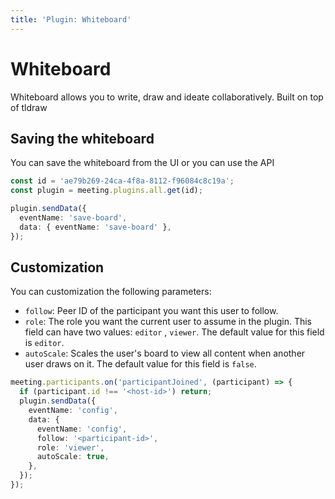 ```yaml
---
title: 'Plugin: Whiteboard'
---
```


# Whiteboard

Whiteboard allows you to write, draw and ideate collaboratively. Built on top of tldraw

## Saving the whiteboard

You can save the whiteboard from the UI or you can use the API

```ts
const id = 'ae79b269-24ca-4f8a-8112-f96084c8c19a';
const plugin = meeting.plugins.all.get(id);

plugin.sendData({
  eventName: 'save-board',
  data: { eventName: 'save-board' },
});
```

## Customization

You can customization the following parameters:

- `follow`: Peer ID of the participant you want this user to follow.
- `role`: The role you want the current user to assume in the plugin. This field can have two values: `editor` , `viewer`. The default value for this field is `editor`.
- `autoScale`: Scales the user's board to view all content when another user draws on it. The default value for this field is `false`.

```ts
meeting.participants.on('participantJoined', (participant) => {
  if (participant.id !== '<host-id>') return;
  plugin.sendData({
    eventName: 'config',
    data: {
      eventName: 'config',
      follow: '<participant-id>',
      role: 'viewer',
      autoScale: true,
    },
  });
});
```

<head>
  <title>Plugin: Whiteboard Guide</title>
</head>
